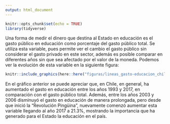 ```yaml
---
output: html_document
---
```


```r
knitr::opts_chunk$set(echo = TRUE)
library(tidyverse)
```

Una forma de medir el dinero que destina al Estado en educación es el gasto público en educación como porcentaje del gasto público total. Se utiliza esta variable, pues permite ver el cambio el gasto público sin considerar el gasto privado en este sector, además es posible comparar en diferentes años sin que sea afectado por el valor de la moneda. Podemos ver la evolución de esta variable en la siguiente figura:

```r
knitr::include_graphics(here::here("figuras/lineas_gasto-educacion_chile.jpeg"))
```

En el gráfico anterior se puede apreciar que, en Chile, en general, ha aumentado el gasto en educación entre los años 1993 y 2017, en comparación con el gasto público total. Además, entre los años 2003 y 2006 disminuyó el gasto en educación de manera prolongada, pero desde que inició la "Revolución Pingüina", nuevamente comenzó aumentar esta variable llegando al año 2017 a 21.3%, mostrando la importancia que ha generado para el Estado la educación en el país.